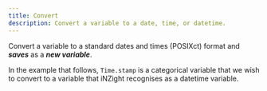 ```yaml
---
title: Convert
description: Convert a variable to a date, time, or datetime.
---
```


Convert a variable to a standard dates and times (POSIXct) format and **_saves_** as a **_new variable_**.

In the example that follows, `Time.stamp` is a categorical variable that we wish to convert to a
variable that iNZight recognises as a datetime variable.


<Figure src={convertTo} caption="Convert to date-time menu" />
